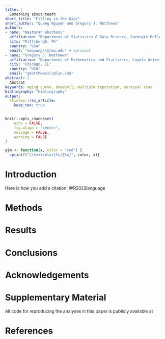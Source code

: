 ```yaml
---
title: |
  Something about teeth
short_title: "Filling in the Gaps"
short_author: "Quang Nguyen and Gregory J. Matthews"
authors: 
- name: "Nastaran Ghorbani"
  affiliation: "Department of Statistics & Data Science, Carnegie Mellon University"
  city: "Pittsburgh, PA"
  country: "USA"
  email: "nmquang\\@cmu.edu" # optional
- name: "Gregory J. Matthews"
  affiliation: "Department of Mathematics and Statistics, Loyola University Chicago"
  city: "Chicago, IL"
  country: "USA"
  email: "gmatthews1\\@luc.edu"
abstract: |
  Abstrat
keywords: aging curve, baseball, multiple imputation, survival bias
bibliography: "bibliography"
output: 
  rticles::rss_article:
    keep_tex: true
---
```


```r
knitr::opts_chunk$set(
	echo = FALSE,
	fig.align = "center",
	message = FALSE,
	warning = FALSE
)

gjm <- function(x, color = "red") {
  sprintf("\\textcolor{%s}{%s}", color, x)}
```



\newpage

# Introduction {#sec:intro}
Here is how you add a citation: @R2022language



# Methods


# Results


# Conclusions

# Acknowledgements {-}


# Supplementary Material {-}

All code for reproducing the analyses in this paper is publicly available at 

# References


